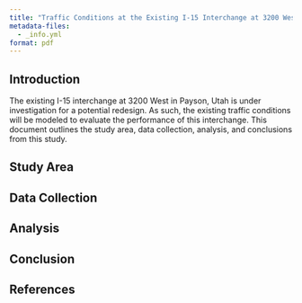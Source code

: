 ```yaml
---
title: "Traffic Conditions at the Existing I-15 Interchange at 3200 West in Payson, Utah"
metadata-files:
  - _info.yml
format: pdf
---
```


## Introduction

The existing I-15 interchange at 3200 West in Payson, Utah is under investigation for a potential redesign.
As such, the existing traffic conditions will be modeled to evaluate the performance of this interchange.
This document outlines the study area, data collection, analysis, and conclusions from this study.

## Study Area



## Data Collection

## Analysis

## Conclusion

## References

::: {#refs}
:::




